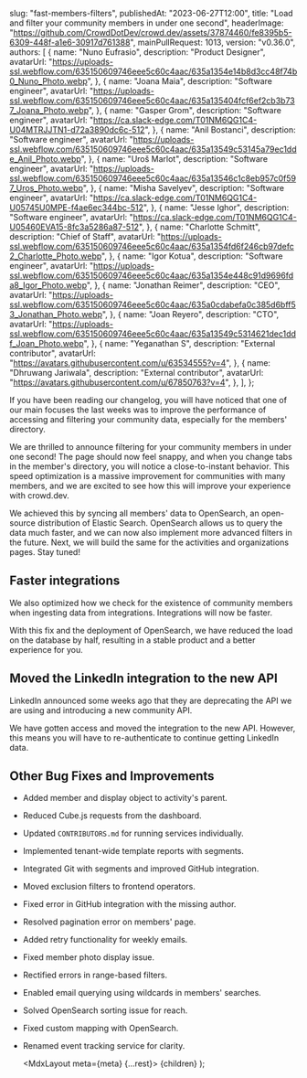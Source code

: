 
  slug: "fast-members-filters",
  publishedAt: "2023-06-27T12:00",
  title: "Load and filter your community members in under one second",
  headerImage:
    "https://github.com/CrowdDotDev/crowd.dev/assets/37874460/fe8395b5-6309-448f-a1e6-30917d761388",
  mainPullRequest: 1013,
  version: "v0.36.0",
  authors: [
    {
      name: "Nuno Eufrasio",
      description: "Product Designer",
      avatarUrl:
        "https://uploads-ssl.webflow.com/635150609746eee5c60c4aac/635a1354e14b8d3cc48f74b0_Nuno_Photo.webp",
    },
    {
      name: "Joana Maia",
      description: "Software engineer",
      avatarUrl:
        "https://uploads-ssl.webflow.com/635150609746eee5c60c4aac/635a135404fcf6ef2cb3b737_Joana_Photo.webp",
    },
    {
      name: "Gasper Grom",
      description: "Software engineer",
      avatarUrl: "https://ca.slack-edge.com/T01NM6QG1C4-U04MTRJJTN1-d72a3890dc6c-512",
    },
    {
      name: "Anil Bostanci",
      description: "Software engineer",
      avatarUrl:
        "https://uploads-ssl.webflow.com/635150609746eee5c60c4aac/635a13549c53145a79ec1dde_Anil_Photo.webp",
    },
    {
      name: "Uroš Marlot",
      description: "Software engineer",
      avatarUrl:
        "https://uploads-ssl.webflow.com/635150609746eee5c60c4aac/635a13546c1c8eb957c0f597_Uros_Photo.webp",
    },
    {
      name: "Misha Savelyev",
      description: "Software engineer",
      avatarUrl: "https://ca.slack-edge.com/T01NM6QG1C4-U05745U0MPE-f4ae6ec344bc-512",
    },
    {
      name: "Jesse Ighor",
      description: "Software engineer",
      avatarUrl: "https://ca.slack-edge.com/T01NM6QG1C4-U05460EVA15-8fc3a5286a87-512",
    },
    {
      name: "Charlotte Schmitt",
      description: "Chief of Staff",
      avatarUrl:
        "https://uploads-ssl.webflow.com/635150609746eee5c60c4aac/635a1354fd6f246cb97defc2_Charlotte_Photo.webp",
    },
    {
      name: "Igor Kotua",
      description: "Software engineer",
      avatarUrl:
        "https://uploads-ssl.webflow.com/635150609746eee5c60c4aac/635a1354e448c91d9696fda8_Igor_Photo.webp",
    },
    {
      name: "Jonathan Reimer",
      description: "CEO",
      avatarUrl:
        "https://uploads-ssl.webflow.com/635150609746eee5c60c4aac/635a0cdabefa0c385d6bff53_Jonathan_Photo.webp",
    },
    {
      name: "Joan Reyero",
      description: "CTO",
      avatarUrl:
        "https://uploads-ssl.webflow.com/635150609746eee5c60c4aac/635a13549c5314621dec1ddf_Joan_Photo.webp",
    },
    {
      name: "Yeganathan S",
      description: "External contributor",
      avatarUrl: "https://avatars.githubusercontent.com/u/63534555?v=4",
    },
    {
      name: "Dhruwang Jariwala",
      description: "External contributor",
      avatarUrl: "https://avatars.githubusercontent.com/u/67850763?v=4",
    },
  ],
};

If you have been reading our changelog, you will have noticed that one of our main focuses the last weeks
was to improve the performance of accessing and filtering your community data, especially for the members' directory.

We are thrilled to announce filtering for your community members in under one second! The page should now feel snappy,
and when you change tabs in the member's directory, you will notice a close-to-instant behavior. This speed optimization is a massive improvement
for communities with many members, and we are excited to see how this will improve your experience with crowd.dev.

We achieved this by syncing all members' data to OpenSearch, an open-source distribution of Elastic Search.
OpenSearch allows us to query the data much faster, and we can now also implement more advanced filters in the future.
Next, we will build the same for the activities and organizations pages. Stay tuned!

## Faster integrations <PullRequest number="1026"/>

We also optimized how we check for the existence of community members when ingesting data from integrations. Integrations will now be faster.

With this fix and the deployment of OpenSearch, we have reduced the load on the database by half, resulting in a stable product
and a better experience for you.

## Moved the LinkedIn integration to the new API <PullRequest number="1035"/>

LinkedIn announced some weeks ago that they are deprecating the API we are using and introducing a new community API.

We have gotten access and moved the integration to the new API. However, this means you will have to re-authenticate
to continue getting LinkedIn data.

## Other Bug Fixes and Improvements

- Added member and display object to activity's parent. <PullRequest number="987"/>
- Reduced Cube.js requests from the dashboard. <PullRequest number="1010"/>
- Updated `CONTRIBUTORS.md` for running services individually. <PullRequest number="1029"/>
- Implemented tenant-wide template reports with segments. <PullRequest number="1011"/>
- Integrated Git with segments and improved GitHub integration. <PullRequest number="994"/>
- Moved exclusion filters to frontend operators. <PullRequest number="1033"/>
- Fixed error in GitHub integration with the missing author. <PullRequest number="1036"/>
- Resolved pagination error on members' page. <PullRequest number="1023"/>
- Added retry functionality for weekly emails. <PullRequest number="1007"/>
- Fixed member photo display issue. <PullRequest number="1034"/>
- Rectified errors in range-based filters. <PullRequest number="1037"/>
- Enabled email querying using wildcards in members' searches. <PullRequest number="1024"/>
- Solved OpenSearch sorting issue for reach. <PullRequest number="1022"/>
- Fixed custom mapping with OpenSearch. <PullRequest number="1019"/>
- Renamed event tracking service for clarity. <PullRequest number="1008"/>

  <MdxLayout meta={meta} {...rest}>
    {children}
  </MdxLayout>
);
